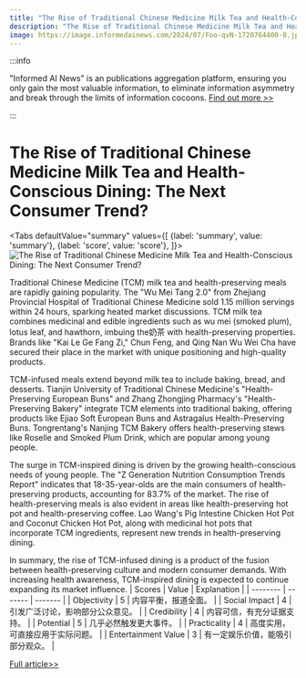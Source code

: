 ```yaml
---
title: "The Rise of Traditional Chinese Medicine Milk Tea and Health-Conscious Dining: The Next Consumer Trend?"
description: "The Rise of Traditional Chinese Medicine Milk Tea and Health-Conscious Dining: The Next Consumer Trend?"
image: https://image.informedainews.com/2024/07/Foo-qvN-1720764400-0.jpg
---
```



:::info

"Informed AI News" is an publications aggregation platform, ensuring you only gain the most valuable information, to eliminate information asymmetry and break through the limits of information cocoons.  [Find out more >>](/)

:::

# The Rise of Traditional Chinese Medicine Milk Tea and Health-Conscious Dining: The Next Consumer Trend?


<Tabs
	defaultValue="summary"
	values={[
	{label: 'summary', value: 'summary'},
	{label: 'score', value: 'score'},
]}>
<TabItem value="summary">
<img
  src="https://image.informedainews.com/2024/07/Foo-qvN-1720764400-0.jpg"
  alt="The Rise of Traditional Chinese Medicine Milk Tea and Health-Conscious Dining: The Next Consumer Trend?"
/>



Traditional Chinese Medicine (TCM) milk tea and health-preserving meals are rapidly gaining popularity. The "Wu Mei Tang 2.0" from Zhejiang Provincial Hospital of Traditional Chinese Medicine sold 1.15 million servings within 24 hours, sparking heated market discussions. TCM milk tea combines medicinal and edible ingredients such as wu mei (smoked plum), lotus leaf, and hawthorn, imbuing the奶茶 with health-preserving properties. Brands like "Kai Le Ge Fang Zi," Chun Feng, and Qing Nan Wu Wei Cha have secured their place in the market with unique positioning and high-quality products.

TCM-infused meals extend beyond milk tea to include baking, bread, and desserts. Tianjin University of Traditional Chinese Medicine's "Health-Preserving European Buns" and Zhang Zhongjing Pharmacy's "Health-Preserving Bakery" integrate TCM elements into traditional baking, offering products like Ejiao Soft European Buns and Astragalus Health-Preserving Buns. Tongrentang's Nanjing TCM Bakery offers health-preserving stews like Roselle and Smoked Plum Drink, which are popular among young people.

The surge in TCM-inspired dining is driven by the growing health-conscious needs of young people. The "Z Generation Nutrition Consumption Trends Report" indicates that 18-35-year-olds are the main consumers of health-preserving products, accounting for 83.7% of the market. The rise of health-preserving meals is also evident in areas like health-preserving hot pot and health-preserving coffee. Lao Wang's Pig Intestine Chicken Hot Pot and Coconut Chicken Hot Pot, along with medicinal hot pots that incorporate TCM ingredients, represent new trends in health-preserving dining.

In summary, the rise of TCM-infused dining is a product of the fusion between health-preserving culture and modern consumer demands. With increasing health awareness, TCM-inspired dining is expected to continue expanding its market influence.
</TabItem>
<TabItem value="score">
	| Scores     | Value   | Explanation |
	| -------- | ------- | ------- |
	| Objectivity  | 5    | 内容平衡，报道全面。    |
	| Social Impact | 4     | 引发广泛讨论，影响部分公众意见。    |
	| Credibility    | 4    | 内容可信，有充分证据支持。    |
	| Potential    | 5    | 几乎必然触发更大事件。    |
	| Practicality    | 4    | 高度实用，可直接应用于实际问题。    |
	| Entertainment Value    | 3    | 有一定娱乐价值，能吸引部分观众。    |
</TabItem>
</Tabs>

[Full article>>](https://www.36kr.com/p/2857127841745794)
